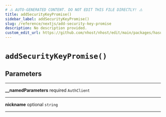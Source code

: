 ```yaml
---
# ⚠️ AUTO-GENERATED CONTENT. DO NOT EDIT THIS FILE DIRECTLY! ⚠️
title: addSecurityKeyPromise()
sidebar_label: addSecurityKeyPromise()
slug: /reference/nextjs/add-security-key-promise
description: No description provided.
custom_edit_url: https://github.com/nhost/nhost/edit/main/packages/hasura-auth-js/src/promises/addSecurityKey.ts#L19
---
```


# `addSecurityKeyPromise()`

## Parameters

---

**<span className="parameter-name">\_\_namedParameters</span>** <span className="optional-status">required</span> <code>AuthClient</code>

---

**<span className="parameter-name">nickname</span>** <span className="optional-status">optional</span> <code>string</code>

---
